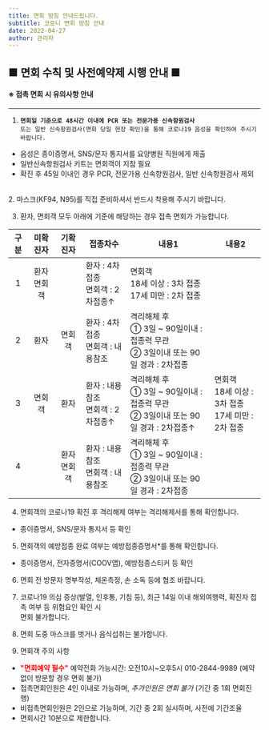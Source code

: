 ```yaml
---
title: 면회 방침 안내드립니다.
subtitle: 코로니 면회 방침 안내
date: 2022-04-27
author: 관리자
---
```


##  ■ 면회 수칙 및 사전예약제 시행 안내 ■

#### ※ 접촉 면회 시 유의사항 안내
----

1. **`면회일 기준으로 48시간 이내에 PCR 또는 전문가용 신속항원검사`** <br/>`또는 일반
신속항원검사(면회 당일 현장 확인)을 통해 코로나19 음성을 확인하여 주시기 바랍니다.`

- 음성은 종이증명서, SNS/문자 통지서를 요양병원 직원에게 제출
- 일반신속항원검사 키트는 면회객이 지참 필요
-   확진 후 45일 이내인 경우 PCR, 전문가용 신속항원검사, 일반 신속항원검사 제외
<br/>
2. 마스크(KF94, N95)를 직접 준비하셔서 반드시 착용해 주시기 바랍니다.

3. 환자, 면회객 모두 아래에 기준에 해당하는 경우 접촉 면회가 가능합니다.<br/>


|   구분    | 미확진자 | 기확진자 | 접종차수  | 내용1      | 내용2 |
|:---------:|:-------------:|:-----:|-------------|-------------|--|
| 1      | 환자<br/>면회객 |  | 환자 : 4차접종<br/>면회객 : 2차접종↑ | 면회객<br/> 18세 이상 : 3차 접종<br/> 17세 미만 : 2차 접종| |
| 2      | 환자 | 면회객 | 환자 : 4차접종<br/>면회객 : 내용참조  | 격리해체 후 <br/>① 3일 ~ 90일이내 : 접종력 무관<br/>② 3일이내 또는 90일 경과 : 2차접종        | |
| 3      | 면회객 | 환자 | 환자 : 내용참조<br/>면회객 : 2차접종↑  |  격리해체 후 <br/>① 3일 ~ 90일이내 : 접종력 무관<br/>② 3일이내 또는 90일 경과 : 2차접종↑        |  면회객<br/> 18세 이상 : 3차 접종<br/> 17세 미만 : 2차 접종|
| 4      |  | 환자<br/>면회객 | 환자 : 내용참조<br/>면회객 : 내용참조  |  격리해체 후 <br/>① 3일 ~ 90일이내 : 접종력 무관<br/>② 3일이내 또는 90일 경과 : 2차접종     | |


4. 면회객의 코로나19 확진 후 격리해제 여부는 격리해제서를 통해 확인합니다.
* 종이증명서, SNS/문자 통지서 등 확인

5. 면회객의 예방접종 완료 여부는 예방접종증명서*를 통해 확인합니다.
* 종이증명서, 전자증명서(COOV앱), 예방접종스티커 등 확인

6. 면회 전 방문자 명부작성, 체온측정, 손 소독 등에 협조 바랍니다.


7. 코로나19 의심 증상(발열, 인후통, 기침 등), 최근 14일 이내 해외여행력, 확진자 접촉
여부 등 위험요인 확인 시 <br/>면회 불가합니다.


8. 면회 도중 마스크를 벗거나 음식섭취는 불가합니다.

9. 면회객 주의 사항

- **<span style="color:red">"면회예약 필수"</span>** 예약전화 가능시간: 오전10시~오후5시 010-2844-9989
(예약없이 방문할 경우 면회 불가)
- 접촉면회인원은 4인 이내로 가능하며, *추가인원은 면회 불가* (기간 중 1회 면회진행)
- 비접촉면회인원은 2인으로 가능하며, 기간 중 2회 실시하며, 사전에 기간조율
- 면회시간 10분으로 제한합니다.

